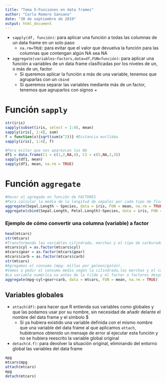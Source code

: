 ```yaml
---
title: "Tema 5-Funciones en data frames"
author: "Carla Romero Sansano"
date: "30 de septiembre de 2019"
output: html_document
---
```


- `sapply(df, función)`: para aplicar una función a todas las columnas de un data frame en un solo paso
    - `na.rm=TRUE`: para evitar que el valor que devuelva la función para las columnas que contengan algún NA sea NA

- `aggregate(variables~factors,data=df,FUN=función)`: para aplicar una función a variables de un data frame clasificadas por los niveles de un, o más de un, factor
    - Si queremos aplicar la función a más de una variable, tenemos que agruparlas con un `cbind`
    - Si queremos separar las variables mediante más de un factor, tenemos que agruparlos con signos $+$
    
# Función `sapply`

```r
str(iris)
sapply(subset(iris, select = 1:4), mean)
sapply(iris[, 1:4], sum)
f = function(x){sqrt(sum(x^2))} #Distancia euclídea
sapply(iris[, 1:4], f)
```

```r
#Para evitar que nos aparezcan los NA
df1 = data.frame(C1 = c(1,2,NA,4), C2 = c(5,NA,2,3))
sapply(df1, mean)
sapply(df1, mean, na.rm = TRUE)

```
# Función `aggregate`

```r
#Hacer el agregado en función de FACTORES
#Para calcular la media de la longitud de sépalos por cada tipo de flor (Species es un factor) con la función "aggregate"
aggregate(Sepal.Length ~ Species, data = iris, FUN = mean, na.rm = TRUE)
aggregate(cbind(Sepal.Length, Petal.Length)~Species, data = iris, FUN = mean, na.rm=TRUE)


```
### Ejemplo de cómo convertir una columna (variable) a factor

```r
head(mtcars)
str(mtcars)
#Transformando las variables cilindrada, marchas y el tipo de carburador a factores
mtcars$cyl = as.factor(mtcars$cyl)
mtcars$gear = as.factor(mtcars$gear)
mtcars$carb = as.factor(mtcars$carb)
str(mtcars)
#Agregamos el consumo (mpg: millas por galeon/galón).
#Vamos a pedir el consumo medio según la cilindrada,las marchas y el carburador
#La variable numérica va antes de la tilde y el factor o factores después de la tilde
aggregate(mpg~cyl+gear+carb, data = mtcars, FUN = mean, na.rm = TRUE)

```

## Variables globales

- `attach(df)`: para hacer que R entienda sus variables como globales y que las podamos usar por su nombre, sin necesidad de añadir delante el nombre del data frame y el símbolo $
    - Si ya hubiera existido una variable definida con el mismo nombre que una variable del data frame al que aplicamos `attach`, hubiéramos obtenido un mensaje de error al ejecutar esta función y no se hubiera reescrito la variable global original
- `detach(d.f)`: para devolver la situación original, eliminando del entorno global las variables del data frame

```r
mpg
mtcars$mpg
attach(mtcars)
mpg
detach(mtcars)
```






